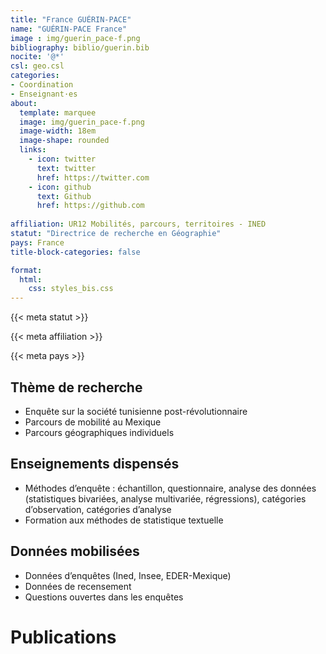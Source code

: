 ```yaml
---
title: "France GUÉRIN-PACE"
name: "GUÉRIN-PACE France"
image : img/guerin_pace-f.png
bibliography: biblio/guerin.bib
nocite: '@*'
csl: geo.csl
categories: 
- Coordination
- Enseignant·es
about:
  template: marquee
  image: img/guerin_pace-f.png
  image-width: 18em
  image-shape: rounded
  links:
    - icon: twitter
      text: twitter
      href: https://twitter.com
    - icon: github
      text: Github
      href: https://github.com
      
affiliation: UR12 Mobilités, parcours, territoires - INED
statut: "Directrice de recherche en Géographie"
pays: France
title-block-categories: false

format:
  html: 
    css: styles_bis.css
---
```


::: {#profil}
::: {#statut}
{{< meta statut >}}
:::

::: {#affiliation}
{{< meta affiliation >}}
:::

::: {#pays}
<i class="bi bi-globe2"></i> {{< meta pays >}}\
:::
:::

## <i class="bi bi-ui-checks-grid"></i> Thème de recherche

::: {#liste}
-   Enquête sur la société tunisienne post-révolutionnaire
-   Parcours de mobilité au Mexique
-   Parcours géographiques individuels
:::

## <i class="bi bi-person-video3"></i> Enseignements dispensés

<div>

-   Méthodes d'enquête : échantillon, questionnaire, analyse des données (statistiques bivariées, analyse multivariée, régressions), catégories d'observation, catégories d'analyse
-   Formation aux méthodes de statistique textuelle

</div>

## <i class="bi bi-clipboard-data"></i> Données mobilisées

-   Données d'enquêtes (Ined, Insee, EDER-Mexique)
-   Données de recensement
-   Questions ouvertes dans les enquêtes

# <i class="bi bi-file-earmark-text"></i> Publications

::: {#refs}
:::
